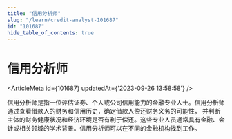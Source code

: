 ```yaml
---
title: "信用分析师"
slug: "/learn/credit-analyst-101687"
id: "101687"
hide_table_of_contents: true
---
```



# 信用分析师

<ArticleMeta id={101687} updatedAt={'2023-09-26 13:58:58'} />
<div className='border-solid border-b border-t-0 my-4 border-[var(--ifm-color-gray-300)]' />

信用分析师是指一位评估证券、个人或公司信用能力的金融专业人士。信用分析师通过查看借款人的财务和信用历史，确定借款人偿还财务义务的可能性， 并判断主体的财务健康状况和经济环境是否有利于偿还。这些专业人员通常具有金融、会计或相关领域的学术背景。信用分析师可以在不同的金融机构找到工作。
